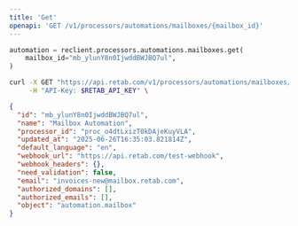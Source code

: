 ```yaml
---
title: 'Get'
openapi: 'GET /v1/processors/automations/mailboxes/{mailbox_id}'
---
```


<RequestExample>

```python python
automation = reclient.processors.automations.mailboxes.get(
    mailbox_id="mb_ylunY8n0IjwddBWJBQ7ul",
)
```

```bash curl
curl -X GET "https://api.retab.com/v1/processors/automations/mailboxes/mb_ylunY8n0IjwddBWJBQ7ul" \
     -H "API-Key: $RETAB_API_KEY" \
```

</RequestExample>

<ResponseExample>

```json
{
  "id": "mb_ylunY8n0IjwddBWJBQ7ul",
  "name": "Mailbox Automation",
  "processor_id": "proc_o4dtLxizT0kDAjeKuyVLA",
  "updated_at": "2025-06-26T16:35:03.821814Z",
  "default_language": "en",
  "webhook_url": "https://api.retab.com/test-webhook",
  "webhook_headers": {},
  "need_validation": false,
  "email": "invoices-new@mailbox.retab.com",
  "authorized_domains": [],
  "authorized_emails": [],
  "object": "automation.mailbox"
}
```

</ResponseExample>